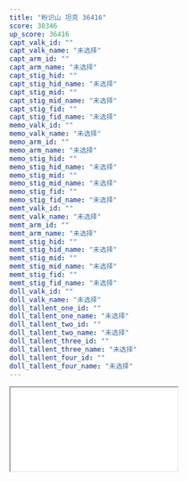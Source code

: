 ```yaml
---
title: "粉识山 坦克 36416"
score: 30346
up_score: 36416
capt_valk_id: ""
capt_valk_name: "未选择"
capt_arm_id: ""
capt_arm_name: "未选择"
capt_stig_hid: ""
capt_stig_hid_name: "未选择"
capt_stig_mid: ""
capt_stig_mid_name: "未选择"
capt_stig_fid: ""
capt_stig_fid_name: "未选择"
memo_valk_id: ""
memo_valk_name: "未选择"
memo_arm_id: ""
memo_arm_name: "未选择"
memo_stig_hid: ""
memo_stig_hid_name: "未选择"
memo_stig_mid: ""
memo_stig_mid_name: "未选择"
memo_stig_fid: ""
memo_stig_fid_name: "未选择"
memt_valk_id: ""
memt_valk_name: "未选择"
memt_arm_id: ""
memt_arm_name: "未选择"
memt_stig_hid: ""
memt_stig_hid_name: "未选择"
memt_stig_mid: ""
memt_stig_mid_name: "未选择"
memt_stig_fid: ""
memt_stig_fid_name: "未选择"
doll_valk_id: ""
doll_valk_name: "未选择"
doll_tallent_one_id: ""
doll_tallent_one_name: "未选择"
doll_tallent_two_id: ""
doll_tallent_two_name: "未选择"
doll_tallent_three_id: ""
doll_tallent_three_name: "未选择"
doll_tallent_four_id: ""
doll_tallent_four_name: "未选择"
---
```


<iframe
  src="//player.bilibili.com/player.html?aid=60016166&cid=104514776&page=1&danmaku=0"
  allowfullscreen="allowfullscreen"
></iframe>
